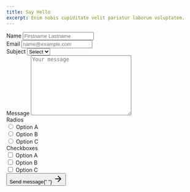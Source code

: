 ```yaml
---
title: Say Hello
excerpt: Enim nobis cupiditate velit pariatur laborum voluptatem.
---
```


<form action="" class="my-8 md:my-12 md:w-2/3 mx-auto">
  <div class="md:flex">
    <div class="md:w-1/2 md:mr-2 md:mr-4">
      <label for="name">Name</label>
      <input type="text" placeholder="Firstname Lastname" id="name" />
    </div>
    <div class="md:w-1/2 mt-8 md:mt-0 md:ml-2 md:ml-4">
      <label for="name">Email</label>
      <input type="email" placeholder="name@example.com" id="email" />
    </div>
  </div>
  <div class="mt-8">
    <label for="subject">Subject</label>
    <select name="subject" id="subject">
      <option value="">Select</option>
      <option value="">Select</option>
      <option value="">Select</option>
    </select>
  </div>
  <div class="mt-8">
    <label for="message">Message</label>
    <textarea
      name="message"
      id="message"
      cols="30"
      rows="10"
      placeholder="Your message"
    ></textarea>
  </div>
  <div class="flex">
    <div class="w-1/2">
      <div class="mt-8">
        <label>Radios</label>
        <div class="mt-4 radio">
          <input type="radio" id="option-a" name="radios" />
          <label for="option-a">Option A</label>
        </div>
        <div class="mt-2 radio">
          <input type="radio" id="option-b" name="radios" />
          <label for="option-b">Option B</label>
        </div>
        <div class="mt-2 radio">
          <input type="radio" id="option-c" name="radios" />
          <label for="option-c">Option C</label>
        </div>
      </div>
    </div>
    <div class="w-1/2">
      <div class="mt-8">
        <label>Checkboxes</label>
        <div class="mt-4 checkbox">
          <input type="checkbox" id="checkbox-a" />
          <label for="checkbox-a">Option A</label>
        </div>
        <div class="mt-2 checkbox">
          <input type="checkbox" id="checkbox-b" />
          <label for="checkbox-b">Option B</label>
        </div>
        <div class="mt-2 checkbox">
          <input type="checkbox" id="checkbox-c" />
          <label for="checkbox-c">Option C</label>
        </div>
      </div>
    </div>
  </div>
  <div class="mt-8">
    <button type="submit" class="button button-primary">
      Send message{" "}
      <svg
        xmlns="http://www.w3.org/2000/svg"
        width="24"
        height="24"
        viewBox="0 0 24 24"
        fill="none"
        stroke="currentColor"
        stroke-width="2"
        stroke-linecap="round"
        stroke-linejoin="round"
        class="ml-2"
      >
        <line x1="5" y1="12" x2="19" y2="12"></line>
        <polyline points="12 5 19 12 12 19"></polyline>
      </svg>
    </button>
  </div>
</form>